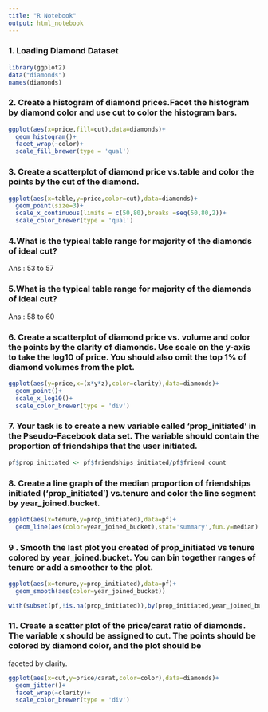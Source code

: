 ```yaml
---
title: "R Notebook"
output: html_notebook
---
```

### 1. Loading Diamond Dataset   
```r
library(ggplot2)
data("diamonds")
names(diamonds)
```

### 2. Create a histogram of diamond prices.Facet the histogram by diamond color and use cut to color the histogram bars.

```r
ggplot(aes(x=price,fill=cut),data=diamonds)+
  geom_histogram()+
  facet_wrap(~color)+
  scale_fill_brewer(type = 'qual')
```

### 3. Create a scatterplot of diamond price vs.table and color the points by the cut of the diamond.
```r
ggplot(aes(x=table,y=price,color=cut),data=diamonds)+
  geom_point(size=3)+
  scale_x_continuous(limits = c(50,80),breaks =seq(50,80,2))+
  scale_color_brewer(type = 'qual')
```

### 4.What is the typical table range for majority of the diamonds of ideal cut?
Ans : 53 to 57

### 5.What is the typical table range for majority of the diamonds of ideal cut?
Ans : 58 to 60

### 6. Create a scatterplot of diamond price vs. volume and color the points by the clarity of diamonds. Use scale on the y-axis to take the log10 of price. You should also omit the top 1% of diamond volumes from the plot.
```r
ggplot(aes(y=price,x=(x*y*z),color=clarity),data=diamonds)+
  geom_point()+
  scale_x_log10()+
  scale_color_brewer(type = 'div')
```

### 7. Your task is to create a new variable called 'prop_initiated' in the Pseudo-Facebook data set. The variable should contain the proportion of friendships that the user initiated.
```r
pf$prop_initiated <- pf$friendships_initiated/pf$friend_count
```


### 8. Create a line graph of the median proportion of friendships initiated ('prop_initiated') vs.tenure and color the line segment by year_joined.bucket.
```r
ggplot(aes(x=tenure,y=prop_initiated),data=pf)+
  geom_line(aes(color=year_joined_bucket),stat='summary',fun.y=median)
```


### 9 . Smooth the last plot you created of prop_initiated vs tenure colored by year_joined.bucket. You can bin together ranges of tenure or add a smoother to the plot.
```r
ggplot(aes(x=tenure,y=prop_initiated),data=pf)+
  geom_smooth(aes(color=year_joined_bucket))
```
```r
with(subset(pf,!is.na(prop_initiated)),by(prop_initiated,year_joined_bucket,mean))

```

### 11. Create a scatter plot of the price/carat ratio of diamonds. The variable x should be assigned to cut. The points should be colored by diamond color, and the plot should be
faceted by clarity.
```r
ggplot(aes(x=cut,y=price/carat,color=color),data=diamonds)+
  geom_jitter()+
  facet_wrap(~clarity)+
  scale_color_brewer(type = 'div')
```

